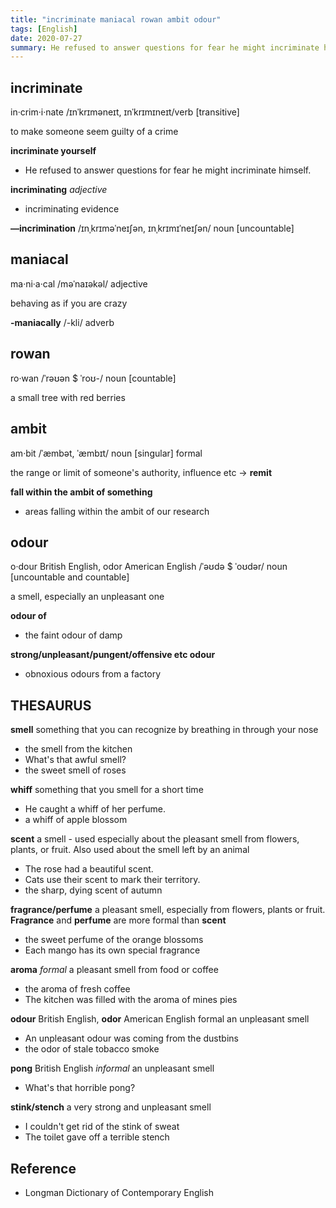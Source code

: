 ```yaml
---
title: "incriminate maniacal rowan ambit odour"
tags: [English]
date: 2020-07-27
summary: He refused to answer questions for fear he might incriminate himself.
---
```


## incriminate

in·crim·i·nate /ɪnˈkrɪməneɪt, ɪnˈkrɪmɪneɪt/verb [transitive]

to make someone seem guilty of a crime

**incriminate yourself**

- He refused to answer questions for fear he might incriminate himself.

**incriminating** *adjective*

- incriminating evidence

**—incrimination** /ɪnˌkrɪməˈneɪʃən, ɪnˌkrɪmɪˈneɪʃən/ noun [uncountable]

## maniacal

ma·ni·a·cal /məˈnaɪəkəl/ adjective

behaving as if you are crazy

**-maniacally** /-kli/ adverb

## rowan

ro·wan /ˈrəʊən $ ˈroʊ-/ noun [countable]

a small tree with red berries

## ambit

am·bit /ˈæmbət, ˈæmbɪt/ noun [singular] formal

the range or limit of someone's authority, influence etc -> **remit**

**fall within the ambit of something**

- areas falling within the ambit of our research

## odour

o·dour British English, odor American English /ˈəʊdə $ ˈoʊdər/ noun [uncountable and
countable]

a smell, especially an unpleasant one

**odour of**

- the faint odour of damp

**strong/unpleasant/pungent/offensive etc odour**

- obnoxious odours from a factory

## THESAURUS

**smell** something that you can recognize by breathing in through your nose

- the smell from the kitchen
- What's that awful smell?
- the sweet smell of roses

**whiff** something that you smell for a short time

- He caught a whiff of her perfume.
- a whiff of apple blossom

**scent** a smell - used especially about the pleasant smell from flowers, plants, or
fruit. Also used about the smell left by an animal

- The rose had a beautiful scent.
- Cats use their scent to mark their territory.
- the sharp, dying scent of autumn

**fragrance/perfume** a pleasant smell, especially from flowers, plants or fruit.
**Fragrance** and **perfume** are more formal than **scent**

- the sweet perfume of the orange blossoms
- Each mango has its own special fragrance

**aroma** *formal* a pleasant smell from food or coffee

- the aroma of fresh coffee
- The kitchen was filled with the aroma of mines pies

**odour** British English, **odor** American English formal an unpleasant smell

- An unpleasant odour was coming from the dustbins
- the odor of stale tobacco smoke

**pong** British English *informal* an unpleasant smell

- What's that horrible pong?

**stink/stench** a very strong and unpleasant smell

- I couldn't get rid of the stink of sweat
- The toilet gave off a terrible stench

## Reference

- Longman Dictionary of Contemporary English